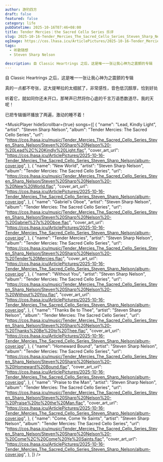```yaml
---
author: 游钓四方
draft: false
featured: false
category: life
pubDatetime: 2025-10-16T07:46+08:00
title: Tender Mercies：the Sacred Cello Series 乐评
slug: 2025-10-16-Tender_Mercies_The_Sacred_Cello_Series_Steven_Sharp_Nelson
ogImage: https://cos.lhasa.icu/ArticlePictures/2025-10-16-Tender_Mercies_The_Sacred_Cello_Series_Steven_Sharp_Nelson/album-cover.jpg
tags:
  - 听歌随想
  - Steven Sharp Nelson

description: 自 Classic Heartrings 之后，这是唯一一张让我心神为之震颤的专辑
---
```


自 Classic Heartrings 之后，这是唯一一张让我心神为之震颤的专辑

真的一点都不夸张，这大提琴拉的太细腻了，非常感性，音色低沉醇厚，恰到好处

听着它，就如同你还未开口，那琴声已然将你心底的千言万语悉数道尽，我的天呢！

已把专辑循环播放了两遍，激动的睡不着！

<MusicPlayer
  hideScrollbar={true}
  songs={[
    {
      "name": "Lead, Kindly Light",
      "artist": "Steven Sharp Nelson",
      "album": "Tender Mercies: The Sacred Cello Series",
      "url": "https://cos.lhasa.icu/music/Tender_Mercies_The_Sacred_Cello_Series_Steven_Sharp_Nelson/Steven%20Sharp%20Nelson%20-%20Lead%2C%20Kindly%20Light.flac",
      "cover_art_url": "https://cos.lhasa.icu/ArticlePictures/2025-10-16-Tender_Mercies_The_Sacred_Cello_Series_Steven_Sharp_Nelson/album-cover.jpg",
    },
    {
      "name": "New World",
      "artist": "Steven Sharp Nelson",
      "album": "Tender Mercies: The Sacred Cello Series",
      "url": "https://cos.lhasa.icu/music/Tender_Mercies_The_Sacred_Cello_Series_Steven_Sharp_Nelson/Steven%20Sharp%20Nelson%20-%20New%20World.flac",
      "cover_art_url": "https://cos.lhasa.icu/ArticlePictures/2025-10-16-Tender_Mercies_The_Sacred_Cello_Series_Steven_Sharp_Nelson/album-cover.jpg",
    },
    {
      "name": "Gabriel's Oboe",
      "artist": "Steven Sharp Nelson",
      "album": "Tender Mercies: The Sacred Cello Series",
      "url": "https://cos.lhasa.icu/music/Tender_Mercies_The_Sacred_Cello_Series_Steven_Sharp_Nelson/Steven%20Sharp%20Nelson%20-%20Gabriel%27s%20Oboe.flac",
      "cover_art_url": "https://cos.lhasa.icu/ArticlePictures/2025-10-16-Tender_Mercies_The_Sacred_Cello_Series_Steven_Sharp_Nelson/album-cover.jpg",
    },
    {
      "name": "Tender Mercies",
      "artist": "Steven Sharp Nelson",
      "album": "Tender Mercies: The Sacred Cello Series",
      "url": "https://cos.lhasa.icu/music/Tender_Mercies_The_Sacred_Cello_Series_Steven_Sharp_Nelson/Steven%20Sharp%20Nelson%20-%20Tender%20Mercies.flac",
      "cover_art_url": "https://cos.lhasa.icu/ArticlePictures/2025-10-16-Tender_Mercies_The_Sacred_Cello_Series_Steven_Sharp_Nelson/album-cover.jpg",
    },
    {
      "name": "Without You",
      "artist": "Steven Sharp Nelson",
      "album": "Tender Mercies: The Sacred Cello Series",
      "url": "https://cos.lhasa.icu/music/Tender_Mercies_The_Sacred_Cello_Series_Steven_Sharp_Nelson/Steven%20Sharp%20Nelson%20-%20Without%20You.flac",
      "cover_art_url": "https://cos.lhasa.icu/ArticlePictures/2025-10-16-Tender_Mercies_The_Sacred_Cello_Series_Steven_Sharp_Nelson/album-cover.jpg",
    },
    {
      "name": "Thanks Be to Thee",
      "artist": "Steven Sharp Nelson",
      "album": "Tender Mercies: The Sacred Cello Series",
      "url": "https://cos.lhasa.icu/music/Tender_Mercies_The_Sacred_Cello_Series_Steven_Sharp_Nelson/Steven%20Sharp%20Nelson%20-%20Thanks%20Be%20to%20Thee.flac",
      "cover_art_url": "https://cos.lhasa.icu/ArticlePictures/2025-10-16-Tender_Mercies_The_Sacred_Cello_Series_Steven_Sharp_Nelson/album-cover.jpg",
    },
    {
      "name": "Homeward Bound",
      "artist": "Steven Sharp Nelson",
      "album": "Tender Mercies: The Sacred Cello Series",
      "url": "https://cos.lhasa.icu/music/Tender_Mercies_The_Sacred_Cello_Series_Steven_Sharp_Nelson/Steven%20Sharp%20Nelson%20-%20Homeward%20Bound.flac",
      "cover_art_url": "https://cos.lhasa.icu/ArticlePictures/2025-10-16-Tender_Mercies_The_Sacred_Cello_Series_Steven_Sharp_Nelson/album-cover.jpg",
    },
    {
      "name": "Praise to the Man",
      "artist": "Steven Sharp Nelson",
      "album": "Tender Mercies: The Sacred Cello Series",
      "url": "https://cos.lhasa.icu/music/Tender_Mercies_The_Sacred_Cello_Series_Steven_Sharp_Nelson/Steven%20Sharp%20Nelson%20-%20Praise%20to%20the%20Man.flac",
      "cover_art_url": "https://cos.lhasa.icu/ArticlePictures/2025-10-16-Tender_Mercies_The_Sacred_Cello_Series_Steven_Sharp_Nelson/album-cover.jpg",
    },
    {
      "name": "Come, Come Ye Saints",
      "artist": "Steven Sharp Nelson",
      "album": "Tender Mercies: The Sacred Cello Series",
      "url": "https://cos.lhasa.icu/music/Tender_Mercies_The_Sacred_Cello_Series_Steven_Sharp_Nelson/Steven%20Sharp%20Nelson%20-%20Come%2C%20Come%20Ye%20Saints.flac",
      "cover_art_url": "https://cos.lhasa.icu/ArticlePictures/2025-10-16-Tender_Mercies_The_Sacred_Cello_Series_Steven_Sharp_Nelson/album-cover.jpg",
    },
  ]}
/>